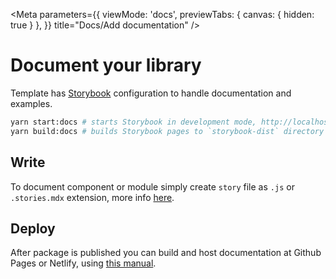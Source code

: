 
<Meta
  parameters={{
    viewMode: 'docs',
    previewTabs: {
      canvas: { hidden: true }
    },
  }}
  title="Docs/Add documentation" />

# Document your library

Template has [Storybook](https://storybook.js.org/) configuration to handle documentation and examples.

```bash
yarn start:docs # starts Storybook in development mode, http://localhost:6006/
yarn build:docs # builds Storybook pages to `storybook-dist` directory
```

## Write
To document component or module simply create `story` file as `.js` or `.stories.mdx` extension, more info [here](https://storybook.js.org/docs/react/writing-stories/introduction).

## Deploy
After package is published you can build and host documentation at Github Pages or Netlify, using [this manual](https://storybook.js.org/tutorials/intro-to-storybook/react/en/deploy/).


